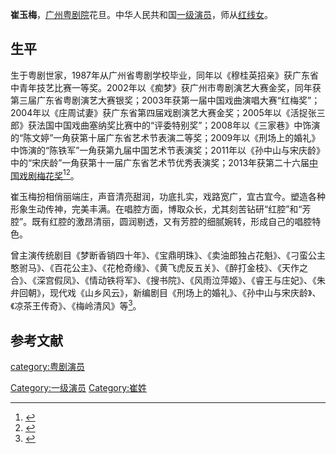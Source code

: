 '''崔玉梅'''{{BD|1967年|||}}，[[广州粤剧院|广州粤剧院]]花旦。中华人民共和国[[一级演员|一级演员]]，师从[[红线女|红线女]]。

== 生平 ==
生于粤剧世家，1987年从广州省粤剧学校毕业，同年以《穆桂英招亲》获广东省中青年技艺比赛一等奖。2002年以《痴梦》获广州市粤剧演艺大赛金奖，同年获第三届广东省粤剧演艺大赛银奖；2003年获第一届中国戏曲演唱大赛“红梅奖”；2004年以《庄周试妻》获广东省第四届戏剧演艺大赛金奖；2005年以《活捉张三郎》获法国中国戏曲塞纳奖比赛中的“评委特别奖”；2008年以《三家巷》中饰演的“陈文婷”一角获第十届广东省艺术节表演二等奖；2009年以《刑场上的婚礼》中饰演的“陈铁军”一角获第九届中国艺术节表演奖；2011年以《孙中山与宋庆龄》中的“宋庆龄”一角获第十一届广东省艺术节优秀表演奖；2013年获第二十六届[[中国戏剧梅花奖|中国戏剧梅花奖]]<ref>{{cite news |url = http://www.chinatheatre.org/MHY/ShowArticle.asp?ArticleID=1061&Page=22 |title = 第26届中国戏剧梅花奖获奖演员简介（1） |publisher = 中国戏剧家协会 |date = 2013-05-25 |accessdate = 2016-12-27 |archive-date = 2017-01-03 |archive-url = https://web.archive.org/web/20170103003409/http://www.chinatheatre.org/MHY/ShowArticle.asp?ArticleID=1061&Page=22 |dead-url = no }}</ref><ref>{{cite news |author = 李晓瑛 |coauthors = 冯宙锋 |url = http://epaper.oeeee.com/epaper/G/html/2013-05/24/content_2112020.htm |title = 46岁崔玉梅摘得梅花奖 |publisher = 南方都市报 |pages = GA22 |date = 2013年5月24日 |access-date = 2017年1月2日 |archive-url = https://web.archive.org/web/20170103015809/http://epaper.oeeee.com/epaper/G/html/2013-05/24/content_2112020.htm |archive-date = 2017年1月3日 |dead-url = yes }}</ref>。

崔玉梅扮相俏丽端庄，声音清亮甜润，功底扎实，戏路宽广，宜古宜今。塑造各种形象生动传神，完美丰满。在唱腔方面，博取众长，尤其刻苦钻研“红腔”和“芳腔”。既有红腔的激昂清丽，圆润剔透，又有芳腔的细腻婉转，形成自己的唱腔特色。

曾主演传统剧目《梦断香销四十年》、《宝鼎明珠》、《卖油郎独占花魁》、《刁蛮公主憨驸马》、《百花公主》、《花枪奇缘》、《黄飞虎反五关》、《醉打金枝》、《天作之合》、《深宫假凤》、《情动铁将军》、《搜书院》、《风雨泣萍姬》、《睿王与庄妃》、《朱弁回朝》，现代戏《山乡风云》，新编剧目《刑场上的婚礼》、《孙中山与宋庆龄》、《凉茶王传奇》、《梅岭清风》等<ref>{{Cite web|url =http://www.gzyjy.cn/content/?189.html|title =崔玉梅|publisher =广州粤剧院|deadurl =yes|archiveurl =https://web.archive.org/web/20161018085839/http://gzyjy.cn/content/?189.html|archivedate =2016-10-18}}</ref>。

==参考文献==
{{reflist}}
{{中国戏剧梅花奖}}
[[category:粤剧演员|category:粤剧演员]]
[[Category:一级演员|Category:一级演员]]
[[Category:崔姓|Category:崔姓]]